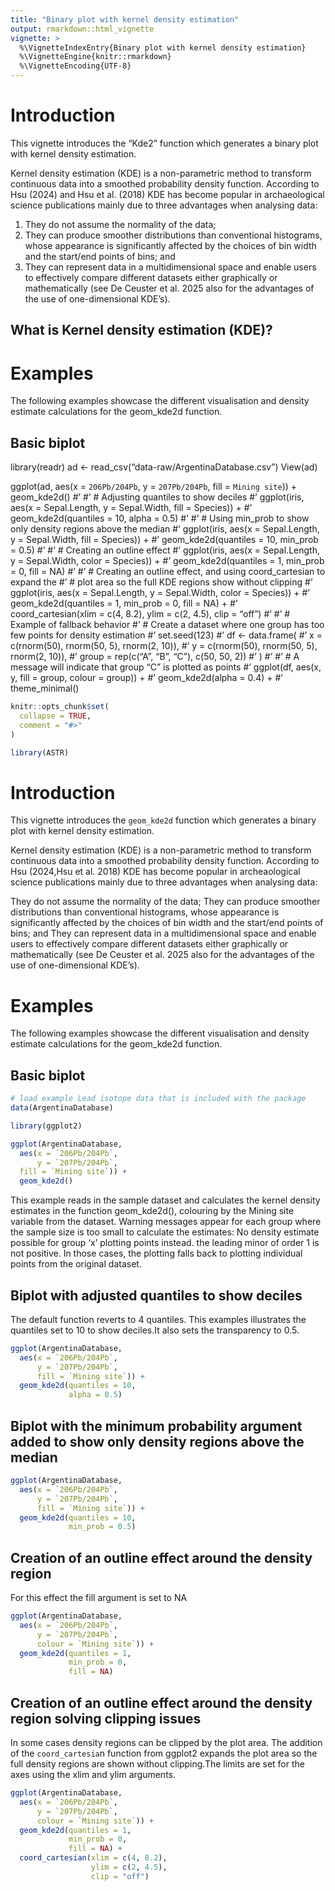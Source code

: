 ```yaml
---
title: "Binary plot with kernel density estimation"
output: rmarkdown::html_vignette
vignette: >
  %\VignetteIndexEntry{Binary plot with kernel density estimation} 
  %\VignetteEngine{knitr::rmarkdown}
  %\VignetteEncoding{UTF-8}
---
```


# Introduction

This vignette introduces the "Kde2" function which generates a binary plot with kernel density estimation.

Kernel density estimation (KDE) is a non-parametric method to transform continuous data into a smoothed probability density function. According to Hsu (2024) and Hsu et al. (2018) KDE has become popular in archaeological science publications mainly due to three advantages when analysing data:

1. They do not assume the normality of the data;
2. They can produce smoother distributions than conventional histograms, whose appearance is significantly affected by the choices of bin width and the start/end points of bins; and
3. They can represent data in a multidimensional space and enable users to effectively compare different datasets either graphically or mathematically (see De Ceuster et al. 2025 also for the advantages of the use of one-dimensional KDE’s).

## What is Kernel density estimation (KDE)?







# Examples
The following examples showcase the different visualisation and density estimate calculations for the geom_kde2d function. 

## Basic biplot 
library(readr)
ad <- read_csv("data-raw/ArgentinaDatabase.csv")
View(ad)

ggplot(ad, 
  aes(x = `206Pb/204Pb`, 
  y = `207Pb/204Pb`, 
  fill = `Mining site`)) + 
  geom_kde2d()
#'
#' # Adjusting quantiles to show deciles
#' ggplot(iris, aes(x = Sepal.Length, y = Sepal.Width, fill = Species)) +
#'   geom_kde2d(quantiles = 10, alpha = 0.5)
#'
#' # Using min_prob to show only density regions above the median
#' ggplot(iris, aes(x = Sepal.Length, y = Sepal.Width, fill = Species)) +
#'   geom_kde2d(quantiles = 10, min_prob = 0.5)
#'
#' # Creating an outline effect
#' ggplot(iris, aes(x = Sepal.Length, y = Sepal.Width, color = Species)) +
#'   geom_kde2d(quantiles = 1, min_prob = 0, fill = NA)
#'
#'  # Creating an outline effect, and using coord_cartesian to expand the
#'  # plot area so the full KDE regions show without clipping
#' ggplot(iris, aes(x = Sepal.Length, y = Sepal.Width, color = Species)) +
#'   geom_kde2d(quantiles = 1, min_prob = 0, fill = NA) +
#'   coord_cartesian(xlim = c(4, 8.2), ylim = c(2, 4.5), clip = "off")
#'
#' # Example of fallback behavior
#' # Create a dataset where one group has too few points for density estimation
#' set.seed(123)
#' df <- data.frame(
#'   x = c(rnorm(50), rnorm(50, 5), rnorm(2, 10)),
#'   y = c(rnorm(50), rnorm(50, 5), rnorm(2, 10)),
#'   group = rep(c("A", "B", "C"), c(50, 50, 2))
#' )
#'
#' # A message will indicate that group "C" is plotted as points
#' ggplot(df, aes(x, y, fill = group, colour = group)) +
#'   geom_kde2d(alpha = 0.4) +
#'   theme_minimal()


```r
knitr::opts_chunk$set(
  collapse = TRUE,
  comment = "#>"
)
```

```r
library(ASTR)
```

# Introduction

This vignette introduces the `geom_kde2d` function which generates a binary plot with kernel density estimation.

Kernel density estimation (KDE) is a non-parametric method to transform continuous data into a smoothed probability density function. According to Hsu (2024,Hsu et al. 2018) KDE has become popular in archeaological science publications mainly due to three advantages when analysing data:

They do not assume the normality of the data;
They can produce smoother distributions than conventional histograms, whose appearance is significantly affected by the choices of bin width and the start/end points of bins; and
They can represent data in a multidimensional space and enable users to effectively compare different datasets either graphically or mathematically (see De Ceuster et al. 2025 also for the advantages of the use of one-dimensional KDE’s).

# Examples
The following examples showcase the different visualisation and density estimate calculations for the geom_kde2d function. 

## Basic biplot 

```r
# load example Lead isotope data that is included with the package
data(ArgentinaDatabase)

library(ggplot2)

ggplot(ArgentinaDatabase, 
  aes(x = `206Pb/204Pb`, 
      y = `207Pb/204Pb`, 
  fill = `Mining site`)) + 
  geom_kde2d()
```
  
This example reads in the sample dataset and calculates the kernel density estimates in the function geom_kde2d(), colouring by the Mining site variable from the dataset. Warning messages appear for each group where the sample size is too small to calculate the estimates: No density estimate possible for group 'x' plotting points instead.
the leading minor of order 1 is not positive. In those cases, the plotting falls back to plotting individual points from the original dataset.

## Biplot with adjusted quantiles to show deciles
The default function reverts to 4 quantiles. This examples illustrates the quantiles set to 10 to show deciles.It also sets the transparency to 0.5. 

```r
ggplot(ArgentinaDatabase, 
  aes(x = `206Pb/204Pb`, 
      y = `207Pb/204Pb`, 
      fill = `Mining site`)) + 
  geom_kde2d(quantiles = 10, 
             alpha = 0.5)
```
  
## Biplot with the minimum probability argument added to show only density regions above the median

```r
ggplot(ArgentinaDatabase, 
  aes(x = `206Pb/204Pb`, 
      y = `207Pb/204Pb`, 
      fill = `Mining site`)) + 
  geom_kde2d(quantiles = 10, 
             min_prob = 0.5)
```
  
## Creation of an outline effect around the density region
For this effect the fill argument is set to NA

```r
ggplot(ArgentinaDatabase, 
  aes(x = `206Pb/204Pb`, 
      y = `207Pb/204Pb`, 
      colour = `Mining site`)) + 
  geom_kde2d(quantiles = 1, 
             min_prob = 0, 
             fill = NA)
```

##   Creation of an outline effect around the density region solving clipping issues
In some cases density regions can be clipped by the plot area. The addition of the `coord_cartesia`n function from ggplot2 expands the plot area so the full density regions are shown without clipping.The limits are set for the axes using the xlim and ylim arguments. 

```r
ggplot(ArgentinaDatabase, 
  aes(x = `206Pb/204Pb`, 
      y = `207Pb/204Pb`, 
      colour = `Mining site`)) + 
  geom_kde2d(quantiles = 1,
             min_prob = 0, 
             fill = NA) + 
  coord_cartesian(xlim = c(4, 8.2), 
                  ylim = c(2, 4.5), 
                  clip = "off")
```


